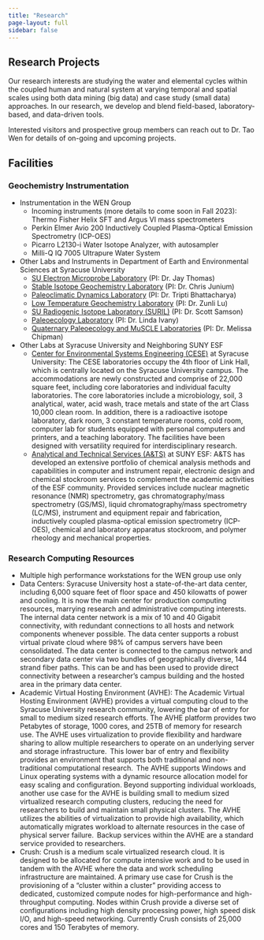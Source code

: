 ```yaml
---
title: "Research"
page-layout: full
sidebar: false
---
```


## Research Projects

Our research interests are studying the water and elemental cycles within the coupled human and natural system at varying temporal and spatial scales using both data mining (big data) and case study (small data) approaches. In our research, we develop and blend field-based, laboratory-based, and data-driven tools.

Interested visitors and prospective group members can reach out to Dr. Tao Wen for details of on-going and upcoming projects.

## Facilities

### Geochemistry Instrumentation

* Instrumentation in the WEN Group
  * Incoming instruments (more details to come soon in Fall 2023): Thermo Fisher Helix SFT and Argus VI mass spectrometers
  * Perkin Elmer Avio 200 Inductively Coupled Plasma-Optical Emission Spectrometry (ICP-OES)
  * Picarro L2130-i Water Isotope Analyzer, with autosampler
  * Milli-Q IQ 7005 Ultrapure Water System

* Other Labs and Instruments in Department of Earth and Environmental Sciences at Syracuse University
  * [SU Electron Microprobe Laboratory](https://electron-microprobe.syr.edu/){target="_blank"} (PI: Dr. Jay Thomas)
  * [Stable Isotope Geochemistry Laboratory](https://paleoclimate.syr.edu/facilities/){target="_blank"} (PI: Dr. Chris Junium)
  * [Paleoclimatic Dynamics Laboratory](https://trbhatta.expressions.syr.edu/facilities/){target="_blank"} (PI: Dr. Tripti Bhattacharya)
  * [Low Temperature Geochemistry Laboratory](https://coolgeochem.syr.edu/facilities/){target="_blank"} (PI: Dr. Zunli Lu)
  * [SU Radiogenic Isotope Laboratory (SURIL)](https://geochemistry.syr.edu/laboratories/){target="_blank"} (PI: Dr. Scott Samson)
  * [Paleoecology Laboratory](https://paleoecology.syr.edu/lab-facilities/){target="_blank"} (PI: Dr. Linda Ivany)
  * [Quaternary Paleoecology and MuSCLE Laboratories](https://mlchipma.expressions.syr.edu){target="_blank"} (PI: Dr. Melissa Chipman)

* Other Labs at Syracuse University and Neighboring SUNY ESF
  * [Center for Environmental Systems Engineering (CESE)](https://ecs.syracuse.edu/research/centers-institutes/center-for-environmental-systems-engineering-cese){target="_blank"} at Syracuse University: The CESE laboratories occupy the 4th floor of Link Hall, which is centrally located on the Syracuse University campus. The accommodations are newly constructed and comprise of 22,000 square feet, including core laboratories and individual faculty laboratories. The core laboratories include a microbiology, soil, 3 analytical, water, acid wash, trace metals and state of the art Class 10,000 clean room. In addition, there is a radioactive isotope laboratory, dark room, 3 constant temperature rooms, cold room, computer lab for students equipped with personal computers and printers, and a teaching laboratory. The facilities have been designed with versatility required for interdisciplinary research.
  * [Analytical and Technical Services (A&TS)](http://www.esf.edu/ats/){target="_blank"} at SUNY ESF: A&TS has developed an extensive portfolio of chemical analysis methods and capabilities in computer and instrument repair, electronic design and chemical stockroom services to complement the academic activities of the ESF community. Provided services include nuclear magnetic resonance (NMR) spectrometry, gas chromatography/mass spectrometry (GS/MS), liquid chromatography/mass spectrometry (LC/MS), instrument and equipment repair and fabrication, inductively coupled plasma-optical emission spectrometry (ICP-OES), chemical and laboratory apparatus stockroom, and polymer rheology and mechanical properties.

### Research Computing Resources

* Multiple high performance workstations for the WEN group use only
* Data Centers: Syracuse University host a state-of-the-art data center, including 6,000 square feet of floor space and 450 kilowatts of power and cooling. It is now the main center for production computing resources, marrying research and administrative computing interests. The internal data center network is a mix of 10 and 40 Gigabit connectivity, with redundant connections to all hosts and network components whenever possible. The data center supports a robust virtual private cloud where 98% of campus servers have been consolidated. The data center is connected to the campus network and secondary data center via two bundles of geographically diverse, 144 strand fiber paths. This can be and has been used to provide direct connectivity between a researcher’s campus building and the hosted area in the primary data center.
* Academic Virtual Hosting Environment (AVHE): The Academic Virtual Hosting Environment (AVHE) provides a virtual computing cloud to the Syracuse University research community, lowering the bar of entry for small to medium sized research efforts. The AVHE platform provides two Petabytes of storage, 1000 cores, and 25TB of memory for research use.
The AVHE uses virtualization to provide flexibility and hardware sharing to allow multiple researchers to operate on an underlying server and storage infrastructure.  This lower bar of entry and flexibility provides an environment that supports both traditional and non-traditional computational research.  The AVHE supports Windows and Linux operating systems with a dynamic resource allocation model for easy scaling and configuration. Beyond supporting individual workloads, another use case for the AVHE is building small to medium sized virtualized research computing clusters, reducing the need for researchers to build and maintain small physical clusters.
The AVHE utilizes the abilities of virtualization to provide high availability, which automatically migrates workload to alternate resources in the case of physical server failure.  Backup services within the AVHE are a standard service provided to researchers.
* Crush: Crush is a medium scale virtualized research cloud. It is designed to be allocated for compute intensive work and to be used in tandem with the AVHE where the data and work scheduling infrastructure are maintained. A primary use case for Crush is the provisioning of a “cluster within a cluster” providing access to dedicated, customized compute nodes for high-performance and high-throughput computing. Nodes within Crush provide a diverse set of configurations including high density processing power, high speed disk I/O, and high-speed networking. Currently Crush consists of 25,000 cores and 150 Terabytes of memory.
